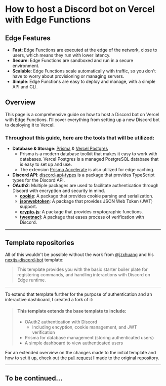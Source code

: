
# How to host a Discord bot on Vercel with Edge Functions

<MainImage />


## Edge Features

- **Fast**: Edge Functions are executed at the edge of the network, close to users, which means they run with lower latency.
- **Secure**: Edge Functions are sandboxed and run in a secure environment.
- **Scalable**: Edge Functions scale automatically with traffic, so you don't have to worry about provisioning or managing servers.
- **Simple**: Edge Functions are easy to deploy and manage, with a simple API and CLI.

## Overview

This page is a comprehensive guide on how to host a Discord bot on Vercel with Edge Functions. I'll cover everything from setting up a new Discord bot to deploying it to Vercel.

### Throughout this guide, here are the tools that will be utilized:
- **Database & Storage**: [Prisma](https://www.prisma.io/) & [Vercel Postgres](https://vercel.com/docs/storage/vercel-postgres)
    - Prisma is a modern database toolkit that makes it easy to work with databases. Vercel Postgres is a managed PostgreSQL database that is easy to set up and use.
    - The extension [Prisma Accelerate](https://www.prisma.io/accelerate) is also utilized for edge caching.
- **Discord API**: [discord-api-types](https://www.npmjs.com/package/discord-api-types) is a package that provides TypeScript types for the Discord API.
- **OAuth2**: Multiple packages are used to facilitate authentication through Discord with encryption and security in mind.
    - **[cookie](https://www.npmjs.com/package/cookie)**: A package that provides cookie parsing and serialization.
    - **[jsonwebtoken](https://www.npmjs.com/package/jsonwebtoken)**: A package that provides JSON Web Token (JWT) support.
    - **[crypto-js](https://www.npmjs.com/package/crypto-js)**: A package that provides cryptographic functions.
    - **[tweetnacl](https://www.npmjs.com/package/tweetnacl)**: A package that eases process of verification with Discord.

---

## Template repositories

All of this wouldn't be possible without the work from [@jzxhuang](https://github.com/jzxhuang) and his [nextjs-discord-bot](https://github.com/jzxhuang/nextjs-discord-bot) template:

<TemplateRepository />

> This template provides you with the basic starter boiler plate for registering commands, and handling interactions with Discord on Edge runtime.

---

To extend that template further for the purpose of authentication and an interactive dashboard, I created a fork of it:

<DemoRespository />

> #### This template extends the base template to include:
> - OAuth2 authentication with Discord
>   - Including encyption, cookie management, and JWT verification
> - Prisma for database management (storing authenticated users)
> - A simple dashboard to view authenticated users

For an extended overview on the changes made to the initial template and how to set it up, check out the [pull request](https://github.com/jzxhuang/nextjs-discord-bot/pull/4) I made to the original repository.

---

## To be continued...
